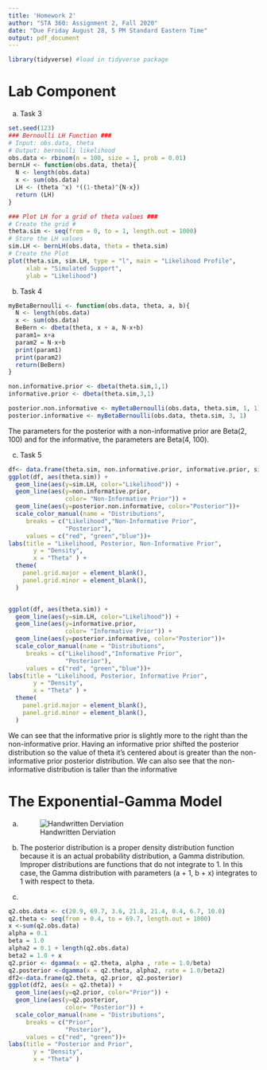 ```yaml
---
title: 'Homework 2'
author: "STA 360: Assignment 2, Fall 2020"
date: "Due Friday August 28, 5 PM Standard Eastern Time"
output: pdf_document
---
```

```r
library(tidyverse) #load in tidyverse package
```
# Lab Component

a. Task 3
```r
set.seed(123)
### Bernoulli LH Function ###
# Input: obs.data, theta
# Output: bernoulli likelihood
obs.data <- rbinom(n = 100, size = 1, prob = 0.01)
bernLH <- function(obs.data, theta){
  N <- length(obs.data)
  x <- sum(obs.data)
  LH <- (theta ^x) *((1-theta)^{N-x})
  return (LH)
}

### Plot LH for a grid of theta values ###
# Create the grid #
theta.sim <- seq(from = 0, to = 1, length.out = 1000)
# Store the LH values
sim.LH <- bernLH(obs.data, theta = theta.sim)
# Create the Plot
plot(theta.sim, sim.LH, type = "l", main = "Likelihood Profile", 
     xlab = "Simulated Support", 
     ylab = "Likelihood")
```

b. Task 4
```r
myBetaBernoulli <- function(obs.data, theta, a, b){
  N <- length(obs.data)
  x <- sum(obs.data)
  BeBern <- dbeta(theta, x + a, N-x+b)
  param1= x+a
  param2 = N-x+b
  print(param1)
  print(param2)
  return(BeBern)
}

non.informative.prior <- dbeta(theta.sim,1,1)
informative.prior <- dbeta(theta.sim,3,1)

posterior.non.informative <- myBetaBernoulli(obs.data, theta.sim, 1, 1)
posterior.informative <- myBetaBernoulli(obs.data, theta.sim, 3, 1)
```
The parameters for the posterior with a non-informative prior are Beta(2, 100) and for the informative, the parameters are Beta(4, 100).

c. Task 5

```r
df<- data.frame(theta.sim, non.informative.prior, informative.prior, sim.LH)
ggplot(df, aes(theta.sim)) + 
  geom_line(aes(y=sim.LH, color="Likelihood")) +
  geom_line(aes(y=non.informative.prior,
                color= "Non-Informative Prior")) +  
  geom_line(aes(y=posterior.non.informative, color="Posterior"))+
  scale_color_manual(name = "Distributions",
     breaks = c("Likelihood","Non-Informative Prior",
                "Posterior"),
     values = c("red", "green","blue"))+
labs(title = "Likelihood, Posterior, Non-Informative Prior",
       y = "Density",
       x = "Theta" ) +
  theme(
    panel.grid.major = element_blank(),
    panel.grid.minor = element_blank(),
  ) 


ggplot(df, aes(theta.sim)) + 
  geom_line(aes(y=sim.LH, color="Likelihood")) +
  geom_line(aes(y=informative.prior,
                color= "Informative Prior")) +  
  geom_line(aes(y=posterior.informative, color="Posterior"))+
  scale_color_manual(name = "Distributions",
     breaks = c("Likelihood","Informative Prior",
                "Posterior"),
     values = c("red", "green","blue"))+
labs(title = "Likelihood, Posterior, Informative Prior",
       y = "Density",
       x = "Theta" ) +
  theme(
    panel.grid.major = element_blank(),
    panel.grid.minor = element_blank(),
  ) 
```

We can see that the informative prior is slightly more to the right than the non-informative prior. Having an informative prior shifted the posterior distribution so the value of theta it's centered about is greater than the non-informative prior posterior distribution. We can also see that the non-informative distribution is taller than the informative

# The Exponential-Gamma Model
a.  
![Handwritten Derviation](2aDerviation.png)
b. The posterior distribution is a proper density distribution function because it is an actual probability distribution, a Gamma distribution. Improper distributions are functions that do not integrate to 1. In this case, the Gamma distribution with parameters (a + 1, b + x) integrates to 1 with respect to theta.

c.
```r
q2.obs.data <- c(20.9, 69.7, 3.6, 21.8, 21.4, 0.4, 6.7, 10.0)
q2.theta <- seq(from = 0.4, to = 69.7, length.out = 1000)
x <-sum(q2.obs.data)
alpha = 0.1
beta = 1.0
alpha2 = 0.1 + length(q2.obs.data)
beta2 = 1.0 + x
q2.prior <- dgamma(x = q2.theta, alpha , rate = 1.0/beta)
q2.posterior <-dgamma(x = q2.theta, alpha2, rate = 1.0/beta2)
df2<-data.frame(q2.theta, q2.prior, q2.posterior)
ggplot(df2, aes(x = q2.theta)) + 
  geom_line(aes(y=q2.prior, color="Prior")) +
  geom_line(aes(y=q2.posterior,
                color= "Posterior")) +  
  scale_color_manual(name = "Distributions",
     breaks = c("Prior",
                "Posterior"),
     values = c("red", "green"))+
labs(title = "Posterior and Prior",
       y = "Density",
       x = "Theta" )

```